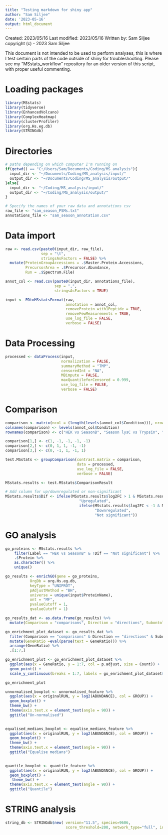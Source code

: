 ---
title: "Testing markdown for shiny app"
author: "Sam Siljee"
date: '2023-05-16'
output: html_document
---

Created: 2023/05/16
Last modified: 2023/05/16 
Written by: Sam Siljee
copyright (c) - 2023 Sam Siljee

This document is not intended to be used to perform analyses, this is where I test certain parts of the code outside of shiny for troubleshooting.
Please see my "MSstats_workflow" repository for an older version of this script, with proper useful commenting.

# Loading packages
```{r setup, include=FALSE}
library(MSstats)
library(tidyverse)
library(EnhancedVolcano)
library(ComplexHeatmap)
library(clusterProfiler)
library(org.Hs.eg.db)
library(STRINGdb)
```

# Directories
```{r directories, include = TRUE}
# paths depending on which computer I'm running on
if(getwd() == "C:/Users/Sam/Documents/Coding/MS_analysis"){
  input_dir <- "~/Documents/Coding/MS_analysis/input/"
  output_dir <- "~/Documents/Coding/MS_analysis/output/"
}else{
  input_dir <- "~/Coding/MS_analysis/input/"
  output_dir <- "~/Coding/MS_analysis/output/"
}

# Specify the names of your raw data and annotations csv
raw_file <- "sam_season_PSMs.txt"
annotations_file <- "sam_season_annotation.csv"
```

# Data import
```{r data import}
raw <- read.csv(paste0(input_dir, raw_file),
                sep = "\t",
                stringsAsFactors = FALSE) %>%
  mutate(ProteinGroupAccessions = .$Master.Protein.Accessions,
         PrecursorArea = .$Precursor.Abundance,
         Run = .$Spectrum.File)

annot_col <- read.csv(paste0(input_dir, annotations_file),
                      sep = ",",
                      stringsAsFactors = TRUE)

input <- PDtoMSstatsFormat(raw, 
                           annotation = annot_col,
                           removeProtein_with1Peptide = TRUE,
                           removeFewMeasurements = TRUE,
                           use_log_file = FALSE,
                           verbose = FALSE)
```

# Data Processing
```{r data processing, echo = FALSE}
processed <- dataProcess(input,
                         normalization = FALSE,
                         summaryMethod = "TMP",
                         censoredInt = "NA",
                         MBimpute = FALSE,
                         maxQuantileforCensored = 0.999,
                         use_log_file = FALSE,
                         verbose = FALSE)
```

# Comparison
```{r model based comparison, echo = FALSE}
comparison <- matrix(ncol = (length(levels(annot_col$Condition))), nrow = 3)
colnames(comparison) <- levels(annot_col$Condition)
rownames(comparison) <- c("HEK vs SeasonB", "Season lysC vs Trypsin", "Season ZT vs SC")

comparison[1,] <- c(1, -1, -1, -1, -1)
comparison[2,] <- c(0, 1, 1, -1, -1)
comparison[3,] <- c(0, -1, 1, -1, 1)

test.MSstats <- groupComparison(contrast.matrix = comparison,
                                data = processed,
                                use_log_file = FALSE,
                                verbose = FALSE)

MSstats.results <- test.MSstats$ComparisonResult

# Add column for up/downregulated or non-significant
MSstats.results$Dif <- ifelse(MSstats.results$log2FC > 1 & MSstats.results$adj.pvalue < 0.05,
                                 "Upregulated",
                                 ifelse(MSstats.results$log2FC < -1 & MSstats.results$adj.pvalue < 0.05,
                                        "Downregulated",
                                        "Not significant"))
```

# GO analysis
```{r GO analysis, echo = FALSE}
go_proteins <- MSstats.results %>%
    filter(Label == "HEK vs SeasonB" & !Dif == "Not significant") %>%
    .$Protein %>%
    as.character() %>%
    unique()

go_results <- enrichGO(gene = go_proteins,
           OrgDb = org.Hs.eg.db,
           keyType = "UNIPROT",
           pAdjustMethod = "BH",
           universe = unique(input$ProteinName),
           ont = "MF",
           pvalueCutoff = 1,
           qvalueCutoff = 1)

go_results_dat <- as.data.frame(go_results) %>%
  mutate(Comparison = "comparisons", Direction = "directions", Subontology = "ont")

go_enrichment_plot_dataset <- go_results_dat %>%
  filter(Comparison == "comparisons" & Direction == "directions" & Subontology == "ont") %>%
  mutate(GeneRatio =eval(parse(text = GeneRatio))) %>%
  arrange(GeneRatio) %>%
  .[1:7,]

go_enrichment_plot <- go_enrichment_plot_dataset %>%
  ggplot(aes(x = GeneRatio, y = 1:7, col = p.adjust, size = Count)) +
  geom_point() +
  scale_y_continuous(breaks = 1:7, labels = go_enrichment_plot_dataset$Description)

go_enrichment_plot
```

```{r QC, echo = FALSE}

unnormalised_boxplot <- unnormalised_feature %>%
  ggplot(aes(x = originalRUN, y = log2(ABUNDANCE), col = GROUP)) +
  geom_boxplot() +
  theme_bw() +
  theme(axis.text.x = element_text(angle = 90)) +
  ggtitle("Un-normalised")
  

equalised_medians_boxplot <- equalise_medians_feature %>%
  ggplot(aes(x = originalRUN, y = log2(ABUNDANCE), col = GROUP)) +
  geom_boxplot() +
  theme_bw() +
  theme(axis.text.x = element_text(angle = 90)) +
  ggtitle("Equalise medians")
  

quantile_boxplot <- quantile_feature %>%
  ggplot(aes(x = originalRUN, y = log2(ABUNDANCE), col = GROUP)) +
  geom_boxplot() +
   theme_bw() +
  theme(axis.text.x = element_text(angle = 90)) +
  ggtitle("Quantile")


```

# STRING analysis
```{r STRING, echo = FALSE}
string_db <- STRINGdb$new( version="11.5", species=9606, 
                           score_threshold=200, network_type="full", input_directory="")

```

